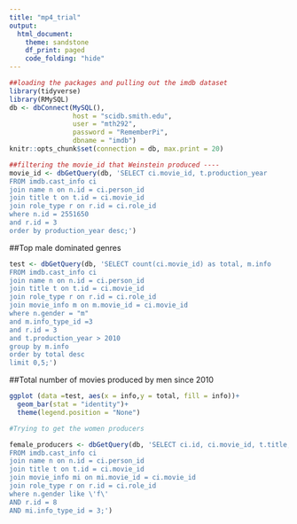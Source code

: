```yaml
---
title: "mp4_trial"
output:
  html_document:
    theme: sandstone
    df_print: paged
    code_folding: "hide"
---
```


```r
##loading the packages and pulling out the imdb dataset
library(tidyverse)
library(RMySQL)
db <- dbConnect(MySQL(), 
                host = "scidb.smith.edu", 
                user = "mth292", 
                password = "RememberPi", 
                dbname = "imdb")
knitr::opts_chunk$set(connection = db, max.print = 20)
```

```r
##filtering the movie_id that Weinstein produced ----
movie_id <- dbGetQuery(db, 'SELECT ci.movie_id, t.production_year
FROM imdb.cast_info ci
join name n on n.id = ci.person_id
join title t on t.id = ci.movie_id
join role_type r on r.id = ci.role_id
where n.id = 2551650
and r.id = 3
order by production_year desc;')
```

##Top male dominated genres
```r
test <- dbGetQuery(db, 'SELECT count(ci.movie_id) as total, m.info
FROM imdb.cast_info ci
join name n on n.id = ci.person_id
join title t on t.id = ci.movie_id 
join role_type r on r.id = ci.role_id
join movie_info m on m.movie_id = ci.movie_id
where n.gender = "m"
and m.info_type_id =3
and r.id = 3
and t.production_year > 2010
group by m.info
order by total desc
limit 0,5;')
```

##Total number of movies produced by men since 2010
```r
ggplot (data =test, aes(x = info,y = total, fill = info))+
  geom_bar(stat = "identity")+
  theme(legend.position = "None")
```



```r
#Trying to get the women producers 

female_producers <- dbGetQuery(db, 'SELECT ci.id, ci.movie_id, t.title,  mi.info, t.production_year, n.name, n.gender, r.id
FROM imdb.cast_info ci
join name n on n.id = ci.person_id
join title t on t.id = ci.movie_id
join movie_info mi on mi.movie_id = ci.movie_id
join role_type r on r.id = ci.role_id
where n.gender like \'f\'
AND r.id = 8
AND mi.info_type_id = 3;')
```



